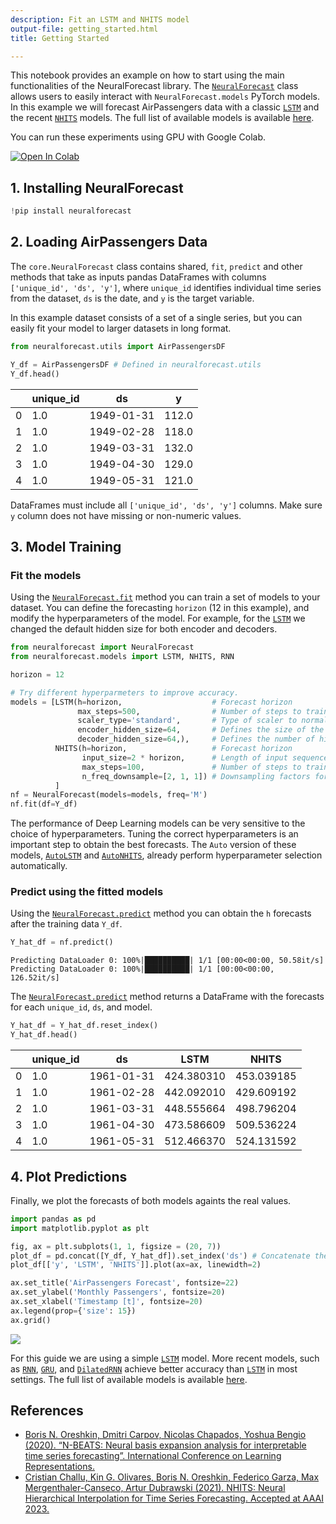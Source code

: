 ```yaml
---
description: Fit an LSTM and NHITS model
output-file: getting_started.html
title: Getting Started

---
```


This notebook provides an example on how to start using the main
functionalities of the NeuralForecast library. The
[`NeuralForecast`](https://Nixtla.github.io/neuralforecast/core.html#neuralforecast)
class allows users to easily interact with `NeuralForecast.models`
PyTorch models. In this example we will forecast AirPassengers data with
a classic
[`LSTM`](https://Nixtla.github.io/neuralforecast/models.lstm.html#lstm)
and the recent
[`NHITS`](https://Nixtla.github.io/neuralforecast/models.nhits.html#nhits)
models. The full list of available models is available
[here](https://nixtla.github.io/neuralforecast/models.html).

You can run these experiments using GPU with Google Colab.

<a href="https://colab.research.google.com/github/Nixtla/neuralforecast/blob/main/nbs/examples/Getting_Started.ipynb" target="_parent"><img src="https://colab.research.google.com/assets/colab-badge.svg" alt="Open In Colab"/></a>

## 1. Installing NeuralForecast

```python
!pip install neuralforecast
```

## 2. Loading AirPassengers Data

The `core.NeuralForecast` class contains shared, `fit`, `predict` and
other methods that take as inputs pandas DataFrames with columns
`['unique_id', 'ds', 'y']`, where `unique_id` identifies individual time
series from the dataset, `ds` is the date, and `y` is the target
variable.

In this example dataset consists of a set of a single series, but you
can easily fit your model to larger datasets in long format.

```python
from neuralforecast.utils import AirPassengersDF

Y_df = AirPassengersDF # Defined in neuralforecast.utils
Y_df.head()
```

|     | unique_id | ds         | y     |
|-----|-----------|------------|-------|
| 0   | 1.0       | 1949-01-31 | 112.0 |
| 1   | 1.0       | 1949-02-28 | 118.0 |
| 2   | 1.0       | 1949-03-31 | 132.0 |
| 3   | 1.0       | 1949-04-30 | 129.0 |
| 4   | 1.0       | 1949-05-31 | 121.0 |

<Important>

DataFrames must include all `['unique_id', 'ds', 'y']` columns. Make
sure `y` column does not have missing or non-numeric values.

</Important>

## 3. Model Training

### Fit the models

Using the
[`NeuralForecast.fit`](https://Nixtla.github.io/neuralforecast/core.html#neuralforecast.fit)
method you can train a set of models to your dataset. You can define the
forecasting `horizon` (12 in this example), and modify the
hyperparameters of the model. For example, for the
[`LSTM`](https://Nixtla.github.io/neuralforecast/models.lstm.html#lstm)
we changed the default hidden size for both encoder and decoders.

```python
from neuralforecast import NeuralForecast
from neuralforecast.models import LSTM, NHITS, RNN
```


```python
horizon = 12

# Try different hyperparmeters to improve accuracy.
models = [LSTM(h=horizon,                    # Forecast horizon
               max_steps=500,                # Number of steps to train
               scaler_type='standard',       # Type of scaler to normalize data
               encoder_hidden_size=64,       # Defines the size of the hidden state of the LSTM
               decoder_hidden_size=64,),     # Defines the number of hidden units of each layer of the MLP decoder
          NHITS(h=horizon,                   # Forecast horizon
                input_size=2 * horizon,      # Length of input sequence
                max_steps=100,               # Number of steps to train
                n_freq_downsample=[2, 1, 1]) # Downsampling factors for each stack output
          ]
nf = NeuralForecast(models=models, freq='M')
nf.fit(df=Y_df)
```

<Tip>

The performance of Deep Learning models can be very sensitive to the
choice of hyperparameters. Tuning the correct hyperparameters is an
important step to obtain the best forecasts. The `Auto` version of these
models,
[`AutoLSTM`](https://Nixtla.github.io/neuralforecast/models.html#autolstm)
and
[`AutoNHITS`](https://Nixtla.github.io/neuralforecast/models.html#autonhits),
already perform hyperparameter selection automatically.

</Tip>

### Predict using the fitted models

Using the
[`NeuralForecast.predict`](https://Nixtla.github.io/neuralforecast/core.html#neuralforecast.predict)
method you can obtain the `h` forecasts after the training data `Y_df`.

```python
Y_hat_df = nf.predict()
```

``` text
Predicting DataLoader 0: 100%|██████████| 1/1 [00:00<00:00, 50.58it/s]
Predicting DataLoader 0: 100%|██████████| 1/1 [00:00<00:00, 126.52it/s]
```

The
[`NeuralForecast.predict`](https://Nixtla.github.io/neuralforecast/core.html#neuralforecast.predict)
method returns a DataFrame with the forecasts for each `unique_id`,
`ds`, and model.

```python
Y_hat_df = Y_hat_df.reset_index()
Y_hat_df.head()
```

|     | unique_id | ds         | LSTM       | NHITS      |
|-----|-----------|------------|------------|------------|
| 0   | 1.0       | 1961-01-31 | 424.380310 | 453.039185 |
| 1   | 1.0       | 1961-02-28 | 442.092010 | 429.609192 |
| 2   | 1.0       | 1961-03-31 | 448.555664 | 498.796204 |
| 3   | 1.0       | 1961-04-30 | 473.586609 | 509.536224 |
| 4   | 1.0       | 1961-05-31 | 512.466370 | 524.131592 |

## 4. Plot Predictions

Finally, we plot the forecasts of both models againts the real values.

```python
import pandas as pd
import matplotlib.pyplot as plt
```


```python
fig, ax = plt.subplots(1, 1, figsize = (20, 7))
plot_df = pd.concat([Y_df, Y_hat_df]).set_index('ds') # Concatenate the train and forecast dataframes
plot_df[['y', 'LSTM', 'NHITS']].plot(ax=ax, linewidth=2)

ax.set_title('AirPassengers Forecast', fontsize=22)
ax.set_ylabel('Monthly Passengers', fontsize=20)
ax.set_xlabel('Timestamp [t]', fontsize=20)
ax.legend(prop={'size': 15})
ax.grid()
```

![](/examples/Getting_Started_files/figure-markdown_strict/cell-9-output-1.png)

<Tip>

For this guide we are using a simple
[`LSTM`](https://Nixtla.github.io/neuralforecast/models.lstm.html#lstm)
model. More recent models, such as
[`RNN`](https://Nixtla.github.io/neuralforecast/models.rnn.html#rnn),
[`GRU`](https://Nixtla.github.io/neuralforecast/models.gru.html#gru),
and
[`DilatedRNN`](https://Nixtla.github.io/neuralforecast/models.dilated_rnn.html#dilatedrnn)
achieve better accuracy than
[`LSTM`](https://Nixtla.github.io/neuralforecast/models.lstm.html#lstm)
in most settings. The full list of available models is available
[here](https://nixtla.github.io/neuralforecast/models.html).

</Tip>

## References

-   [Boris N. Oreshkin, Dmitri Carpov, Nicolas Chapados, Yoshua Bengio
    (2020). “N-BEATS: Neural basis expansion analysis for interpretable
    time series forecasting”. International Conference on Learning
    Representations.](https://arxiv.org/abs/1905.10437)<br/>
-   [Cristian Challu, Kin G. Olivares, Boris N. Oreshkin, Federico
    Garza, Max Mergenthaler-Canseco, Artur Dubrawski (2021). NHITS:
    Neural Hierarchical Interpolation for Time Series Forecasting.
    Accepted at AAAI 2023.](https://arxiv.org/abs/2201.12886)

